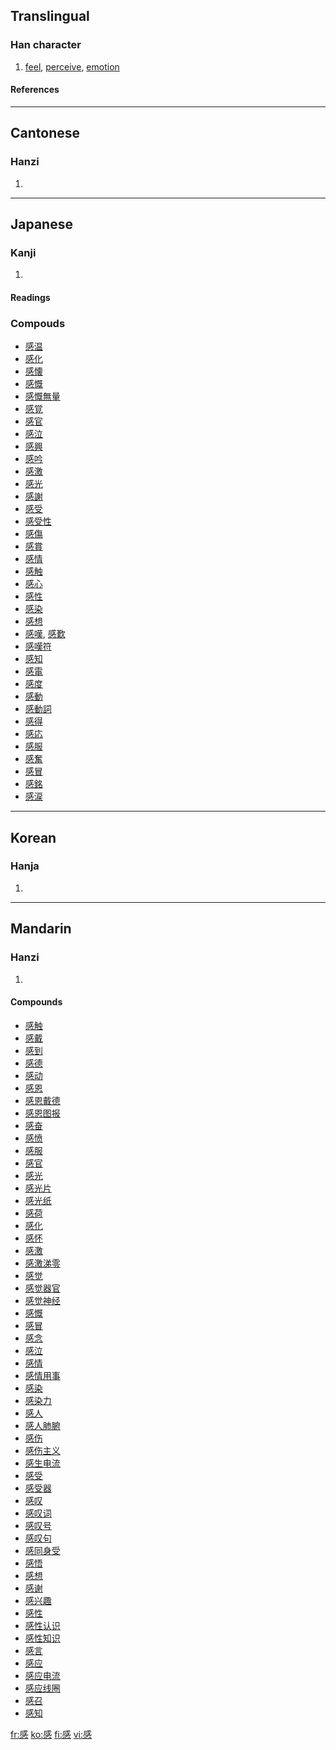 ==Translingual==
===Han character===
{{Han char|rn=61|rad=心|as=09|sn=13|four=5333<sub>0</sub>|canj=戈口心 (IRP)}}
# [[feel]], [[perceive]], [[emotion]]
====References====
{{Han ref|kx=0395.210|dkj=10953|dj=0733.070|hdz=42321.020|uh=611F|ud=24863|bh=B750|bd=46928}}

----
==Cantonese==
===Hanzi===
{{yue-hanzi|jyut=|y=gam2}}
# {{defn|Cantonese}}

----
==Japanese==
===Kanji===
{{ja-kanji|grade=|rs=心09}}
# {{defn|Japanese}} 
====Readings====
{{ja-readings|on=[[かん]] (kan)|kun=[[かんじる]] (kanjiru)}}

===Compouds===
*[[感温]]
*[[感化]]
*[[感懐]]
*[[感慨]]
*[[感慨無量]]
*[[感覚]]
*[[感官]]
*[[感泣]]
*[[感興]]
*[[感吟]]
*[[感激]]
*[[感光]]
*[[感謝]]
*[[感受]]
*[[感受性]]
*[[感傷]]
*[[感賞]]
*[[感情]]
*[[感触]]
*[[感心]]
*[[感性]]
*[[感染]]
*[[感想]]
*[[感嘆]], [[感歎]]
*[[感嘆符]]
*[[感知]]
*[[感電]]
*[[感度]]
*[[感動]]
*[[感動詞]]
*[[感得]]
*[[感応]]
*[[感服]]
*[[感奮]]
*[[感冒]]
*[[感銘]]
*[[感涙]]

----
==Korean==
===Hanja===
{{ko-hanja|hangeul=감|eumhun=|rv=gam|mr=kam|y=kam}}
# {{defn|Korean}}

----
==Mandarin==
===Hanzi===
{{cmn-hanzi|pin=[[gǎn]] (gan3)|wg=kan<sup>3</sup>}}
# {{defn|Mandarin}}

====Compounds====
*[[感触]]
*[[感戴]]
*[[感到]]
*[[感德]]
*[[感动]]
*[[感恩]]
*[[感恩戴德]]
*[[感恩图报]]
*[[感奋]]
*[[感愤]]
*[[感服]]
*[[感官]]
*[[感光]]
*[[感光片]]
*[[感光纸]]
*[[感荷]]
*[[感化]]
*[[感怀]]
*[[感激]]
*[[感激涕零]]
*[[感觉]]
*[[感觉器官]]
*[[感觉神经]]
*[[感慨]]
*[[感冒]]
*[[感念]]
*[[感泣]]
*[[感情]]
*[[感情用事]]
*[[感染]]
*[[感染力]]
*[[感人]]
*[[感人肺腑]]
*[[感伤]]
*[[感伤主义]]
*[[感生电流]]
*[[感受]]
*[[感受器]]
*[[感叹]]
*[[感叹词]]
*[[感叹号]]
*[[感叹句]]
*[[感同身受]]
*[[感悟]]
*[[感想]]
*[[感谢]]
*[[感兴趣]]
*[[感性]]
*[[感性认识]]
*[[感性知识]]
*[[感言]]
*[[感应]]
*[[感应电流]]
*[[感应线圈]]
*[[感召]]
*[[感知]]

[[fr:感]]
[[ko:感]]
[[fi:感]]
[[vi:感]]